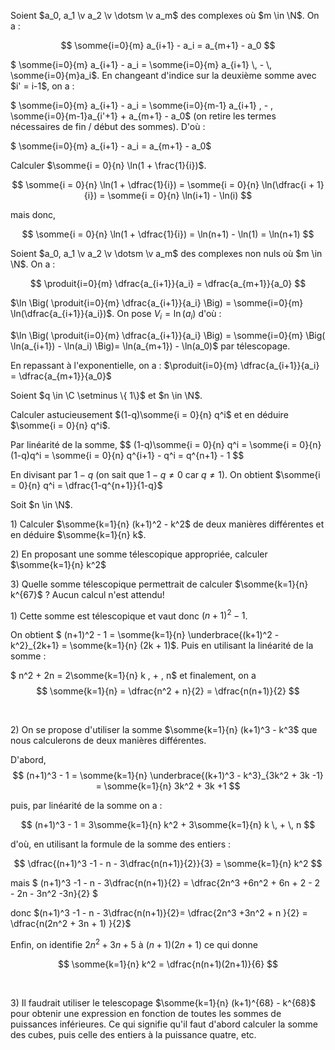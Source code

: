 

<Item type='proposition' titre='somme télescopique'>

Soient $a_0, a_1 \v a_2 \v \dotsm \v a_m$ des complexes où $m \in \N$. On a :

$$ 
\somme{i=0}{m} a_{i+1} - a_i = a_{m+1} - a_0
$$
</Item>

<Hideable type='démonstration' titre=''>
$ \somme{i=0}{m} a_{i+1} - a_i = \somme{i=0}{m} a_{i+1} \, - \, \somme{i=0}{m}a_i$. En changeant d'indice sur la deuxième somme avec $i' = i-1$, on a :

$ \somme{i=0}{m} a_{i+1} - a_i = \somme{i=0}{m-1} a_{i+1} \, - \, \somme{i=0}{m-1}a_{i'+1} + a_{m+1} - a_0$ (on retire les termes nécessaires de fin / début des sommes). D'où :

$ \somme{i=0}{m} a_{i+1} - a_i =  a_{m+1} - a_0$
</Hideable>


<Exercice titre=''>

Calculer $\somme{i = 0}{n} \ln(1 + \frac{1}{i})$.
</Exercice>

<Hideable type='solution' titre=''>

$$
\somme{i = 0}{n} \ln(1 + \dfrac{1}{i}) = \somme{i = 0}{n} \ln(\dfrac{i + 1}{i}) = \somme{i = 0}{n} \ln(i+1) - \ln(i)
$$

mais donc, 

$$
\somme{i = 0}{n} \ln(1 + \dfrac{1}{i}) = \ln(n+1) - \ln(1) = \ln(n+1)
$$
</Hideable>

<Item type='proposition' titre='produit télescopique'>

Soient $a_0, a_1 \v a_2 \v \dotsm \v a_m$ des complexes non nuls où $m \in \N$. On a :

$$ 
\produit{i=0}{m} \dfrac{a_{i+1}}{a_i} = \dfrac{a_{m+1}}{a_0} 
$$
</Item>


<Hideable type='démonstration' titre=''>

$\ln \Big( \produit{i=0}{m} \dfrac{a_{i+1}}{a_i} \Big)  = \somme{i=0}{m} \ln(\dfrac{a_{i+1}}{a_i})$. On pose $V_i = \ln(a_i)$ d'où :

$\ln \Big( \produit{i=0}{m} \dfrac{a_{i+1}}{a_i} \Big)  = \somme{i=0}{m} \Big( \ln(a_{i+1}) - \ln(a_i) \Big)= \ln(a_{m+1}) - \ln(a_0)$ par télescopage. 

En repassant à l'exponentielle, on a : $\produit{i=0}{m} \dfrac{a_{i+1}}{a_i} = \dfrac{a_{m+1}}{a_0}$
</Hideable>


<Exercice titre='somme géométrique'>
Soient $q \in \C \setminus \{ 1\}$ et $n \in \N$.

Calculer astucieusement $(1-q)\somme{i = 0}{n} q^i$ et en déduire $\somme{i = 0}{n} q^i$.
</Exercice>

<Hideable type='solution' titre=''>
Par linéarité de la somme,  
$$
(1-q)\somme{i = 0}{n} q^i = \somme{i = 0}{n} (1-q)q^i = \somme{i = 0}{n} q^{i+1} - q^i = q^{n+1} - 1
$$

En divisant par $1-q$ (on sait que $1-q \neq 0$ car $q \neq 1$). On obtient $\somme{i = 0}{n} q^i = \dfrac{1-q^{n+1}}{1-q}$
</Hideable>


<Exercice titre='somme des entiers (ter) et de leurs carrés (bis)'>
Soit $n \in \N$.

1\) Calculer $\somme{k=1}{n} (k+1)^2 - k^2$ de deux manières différentes et en déduire $\somme{k=1}{n} k$.

2\) En proposant une somme télescopique appropriée, calculer $\somme{k=1}{n} k^2$

3\) Quelle somme télescopique permettrait de calculer $\somme{k=1}{n} k^{67}$ ? Aucun calcul n'est attendu!
</Exercice>

<Hideable type='solution' titre=''>

1\) Cette somme est télescopique et vaut donc $(n+1)^2 - 1$. 

On obtient $ (n+1)^2 - 1 = \somme{k=1}{n} \underbrace{(k+1)^2 - k^2}_{2k+1} = \somme{k=1}{n} (2k + 1)$. Puis en utilisant la linéarité de la somme : 

$ n^2 + 2n = 2\somme{k=1}{n} k \, + \, n$ et finalement, on a 
$$
\somme{k=1}{n} = \dfrac{n^2 + n}{2} =  \dfrac{n(n+1)}{2}
$$

<br/>

2\) On se propose d'utiliser la somme $\somme{k=1}{n} (k+1)^3 - k^3$ que nous calculerons de deux manières différentes. 

D'abord, 
$$
(n+1)^3 - 1 = \somme{k=1}{n} \underbrace{(k+1)^3 - k^3}_{3k^2 + 3k -1} = \somme{k=1}{n} 3k^2 + 3k +1
$$

puis, par linéarité de la somme on a :

$$
(n+1)^3 - 1 = 3\somme{k=1}{n} k^2 + 3\somme{k=1}{n} k \, + \, n
$$ 

d'où, en utilisant la formule de la somme des entiers :

$$
\dfrac{(n+1)^3 -1 - n - 3\dfrac{n(n+1)}{2}}{3} = \somme{k=1}{n} k^2
$$ 

mais $ (n+1)^3 -1 - n - 3\dfrac{n(n+1)}{2} = \dfrac{2n^3 +6n^2 + 6n + 2 - 2 - 2n - 3n^2 -3n}{2} $

donc $(n+1)^3 -1 - n - 3\dfrac{n(n+1)}{2}= \dfrac{2n^3 +3n^2 + n }{2} = \dfrac{n(2n^2 + 3n + 1) }{2}$

Enfin, on identifie $2n^2 +3n +5$ à $(n+1)(2n+1)$ ce qui donne  

$$
\somme{k=1}{n} k^2 = \dfrac{n(n+1)(2n+1)}{6}
$$

<br/>

3\) Il faudrait utiliser le telescopage $\somme{k=1}{n} (k+1)^{68} - k^{68}$ pour obtenir une expression en fonction de toutes les sommes de puissances inférieures. Ce qui signifie qu'il faut d'abord calculer la somme des cubes, puis celle des entiers à la puissance quatre, etc.

</Hideable>